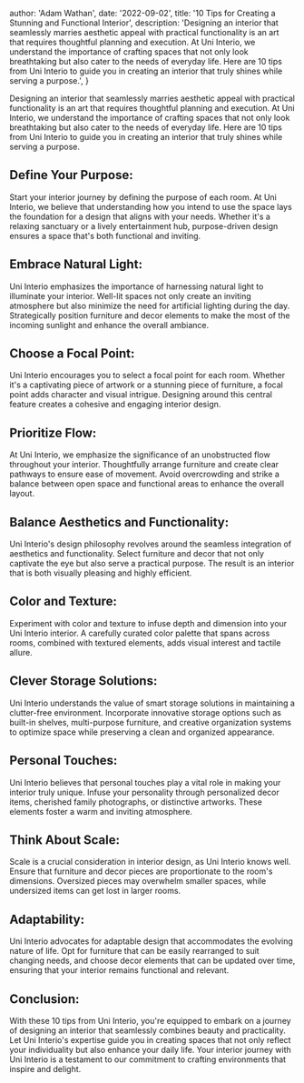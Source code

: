 
  author: 'Adam Wathan',
  date: '2022-09-02',
  title: '10 Tips for Creating a Stunning and Functional Interior',
  description:
    'Designing an interior that seamlessly marries aesthetic appeal with practical functionality is an art that requires thoughtful planning and execution. At Uni Interio, we understand the importance of crafting spaces that not only look breathtaking but also cater to the needs of everyday life. Here are 10 tips from Uni Interio to guide you in creating an interior that truly shines while serving a purpose.',
}


Designing an interior that seamlessly marries aesthetic appeal with practical functionality is an art that requires thoughtful planning and execution. At Uni Interio, we understand the importance of crafting spaces that not only look breathtaking but also cater to the needs of everyday life. Here are 10 tips from Uni Interio to guide you in creating an interior that truly shines while serving a purpose.


## Define Your Purpose:

Start your interior journey by defining the purpose of each room. At Uni Interio, we believe that understanding how you intend to use the space lays the foundation for a design that aligns with your needs. Whether it's a relaxing sanctuary or a lively entertainment hub, purpose-driven design ensures a space that's both functional and inviting.

## Embrace Natural Light:

Uni Interio emphasizes the importance of harnessing natural light to illuminate your interior. Well-lit spaces not only create an inviting atmosphere but also minimize the need for artificial lighting during the day. Strategically position furniture and decor elements to make the most of the incoming sunlight and enhance the overall ambiance.

##  Choose a Focal Point:

Uni Interio encourages you to select a focal point for each room. Whether it's a captivating piece of artwork or a stunning piece of furniture, a focal point adds character and visual intrigue. Designing around this central feature creates a cohesive and engaging interior design.

## Prioritize Flow:

At Uni Interio, we emphasize the significance of an unobstructed flow throughout your interior. Thoughtfully arrange furniture and create clear pathways to ensure ease of movement. Avoid overcrowding and strike a balance between open space and functional areas to enhance the overall layout.

## Balance Aesthetics and Functionality:

Uni Interio's design philosophy revolves around the seamless integration of aesthetics and functionality. Select furniture and decor that not only captivate the eye but also serve a practical purpose. The result is an interior that is both visually pleasing and highly efficient.

## Color and Texture:

Experiment with color and texture to infuse depth and dimension into your Uni Interio interior. A carefully curated color palette that spans across rooms, combined with textured elements, adds visual interest and tactile allure.

## Clever Storage Solutions:

Uni Interio understands the value of smart storage solutions in maintaining a clutter-free environment. Incorporate innovative storage options such as built-in shelves, multi-purpose furniture, and creative organization systems to optimize space while preserving a clean and organized appearance.

## Personal Touches:

Uni Interio believes that personal touches play a vital role in making your interior truly unique. Infuse your personality through personalized decor items, cherished family photographs, or distinctive artworks. These elements foster a warm and inviting atmosphere.

## Think About Scale:

Scale is a crucial consideration in interior design, as Uni Interio knows well. Ensure that furniture and decor pieces are proportionate to the room's dimensions. Oversized pieces may overwhelm smaller spaces, while undersized items can get lost in larger rooms.

## Adaptability:

Uni Interio advocates for adaptable design that accommodates the evolving nature of life. Opt for furniture that can be easily rearranged to suit changing needs, and choose decor elements that can be updated over time, ensuring that your interior remains functional and relevant.

## Conclusion:

With these 10 tips from Uni Interio, you're equipped to embark on a journey of designing an interior that seamlessly combines beauty and practicality. Let Uni Interio's expertise guide you in creating spaces that not only reflect your individuality but also enhance your daily life. Your interior journey with Uni Interio is a testament to our commitment to crafting environments that inspire and delight.